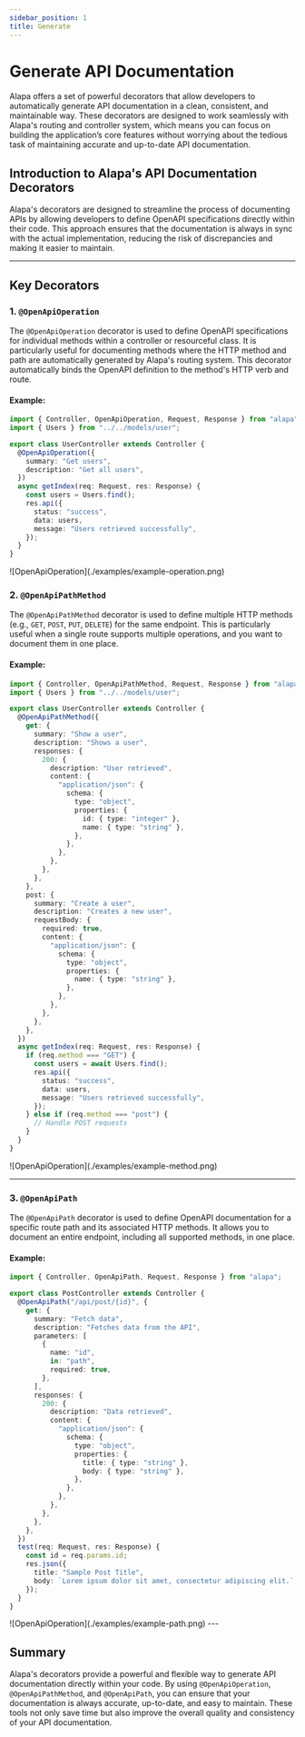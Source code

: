 ```yaml
---
sidebar_position: 1
title: Generate
---
```


# Generate API Documentation

Alapa offers a set of powerful decorators that allow developers to automatically generate API documentation in a clean, consistent,
and maintainable way. These decorators are designed to work seamlessly with Alapa's routing and controller system, which means you
can focus on building the application’s core features without worrying about the tedious task of maintaining accurate and up-to-date
API documentation.

## Introduction to Alapa's API Documentation Decorators

Alapa's decorators are designed to streamline the process of documenting APIs by allowing developers to define OpenAPI specifications directly within their code. This approach ensures that the documentation is always in sync with the actual implementation, reducing the risk of discrepancies and making it easier to maintain.

---

## Key Decorators

### 1. `@OpenApiOperation`

The `@OpenApiOperation` decorator is used to define OpenAPI specifications for individual methods within a controller or resourceful
class. It is particularly useful for documenting methods where the HTTP method and path are automatically generated by Alapa's
routing system. This decorator automatically binds the OpenAPI definition to the method's HTTP verb and route.

#### Example:

<CodeScreen title="src/api/users/Controller.ts">

```ts
import { Controller, OpenApiOperation, Request, Response } from "alapa";
import { Users } from "../../models/user";

export class UserController extends Controller {
  @OpenApiOperation({
    summary: "Get users",
    description: "Get all users",
  })
  async getIndex(req: Request, res: Response) {
    const users = Users.find();
    res.api({
      status: "success",
      data: users,
      message: "Users retrieved successfully",
    });
  }
}
```

</CodeScreen>

<BrowserWindow title="/docs/#/UserController/get-users">
  ![OpenApiOperation](./examples/example-operation.png)
</BrowserWindow>

### 2. `@OpenApiPathMethod`

The `@OpenApiPathMethod` decorator is used to define multiple HTTP methods (e.g., `GET`, `POST`, `PUT`, `DELETE`) for the same endpoint.
This is particularly useful when a single route supports multiple operations, and you want to document them in one place.

#### Example:

<CodeScreen title="src/api/users/Controller.ts">

```typescript
import { Controller, OpenApiPathMethod, Request, Response } from "alapa";
import { Users } from "../../models/user";

export class UserController extends Controller {
  @OpenApiPathMethod({
    get: {
      summary: "Show a user",
      description: "Shows a user",
      responses: {
        200: {
          description: "User retrieved",
          content: {
            "application/json": {
              schema: {
                type: "object",
                properties: {
                  id: { type: "integer" },
                  name: { type: "string" },
                },
              },
            },
          },
        },
      },
    },
    post: {
      summary: "Create a user",
      description: "Creates a new user",
      requestBody: {
        required: true,
        content: {
          "application/json": {
            schema: {
              type: "object",
              properties: {
                name: { type: "string" },
              },
            },
          },
        },
      },
    },
  })
  async getIndex(req: Request, res: Response) {
    if (req.method === "GET") {
      const users = await Users.find();
      res.api({
        status: "success",
        data: users,
        message: "Users retrieved successfully",
      });
    } else if (req.method === "post") {
      // Handle POST requests
    }
  }
}
```

</CodeScreen>
<BrowserWindow title="/docs/#/UserController/post-users">
  ![OpenApiOperation](./examples/example-method.png)
</BrowserWindow>

---

### 3. `@OpenApiPath`

The `@OpenApiPath` decorator is used to define OpenAPI documentation for a specific route path and its associated HTTP methods. It allows you to document an entire endpoint, including all supported methods, in one place.

#### Example:

<CodeScreen title="src/api/users/Controller.ts">

```typescript
import { Controller, OpenApiPath, Request, Response } from "alapa";

export class PostController extends Controller {
  @OpenApiPath("/api/post/{id}", {
    get: {
      summary: "Fetch data",
      description: "Fetches data from the API",
      parameters: [
        {
          name: "id",
          in: "path",
          required: true,
        },
      ],
      responses: {
        200: {
          description: "Data retrieved",
          content: {
            "application/json": {
              schema: {
                type: "object",
                properties: {
                  title: { type: "string" },
                  body: { type: "string" },
                },
              },
            },
          },
        },
      },
    },
  })
  test(req: Request, res: Response) {
    const id = req.params.id;
    res.json({
      title: "Sample Post Title",
      body: `Lorem ipsum dolor sit amet, consectetur adipiscing elit.`,
    });
  }
}
```

</CodeScreen>

<BrowserWindow title="/docs/#/UserController/post-users">
  ![OpenApiOperation](./examples/example-path.png)
</BrowserWindow>
---

## Summary

Alapa's decorators provide a powerful and flexible way to generate API documentation directly within your code. By using `@OpenApiOperation`, `@OpenApiPathMethod`, and `@OpenApiPath`, you can ensure that your documentation is always accurate, up-to-date, and easy to maintain. These tools not only save time but also improve the overall quality and consistency of your API documentation.
